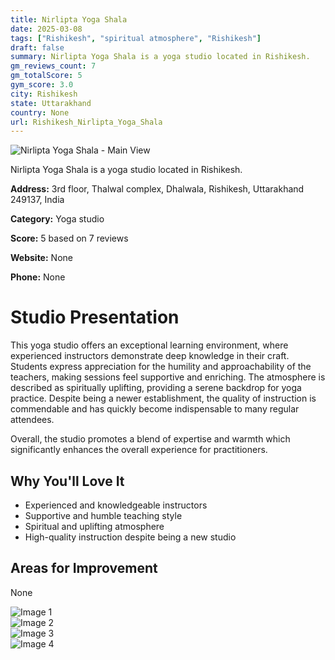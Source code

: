 ```yaml
---
title: Nirlipta Yoga Shala
date: 2025-03-08
tags: ["Rishikesh", "spiritual atmosphere", "Rishikesh"]  
draft: false
summary: Nirlipta Yoga Shala is a yoga studio located in Rishikesh.
gm_reviews_count: 7
gm_totalScore: 5
gym_score: 3.0
city: Rishikesh
state: Uttarakhand
country: None
url: Rishikesh_Nirlipta_Yoga_Shala
---
```


<div className="aspect-[16/9] relative my-8">
  <img 
    src="https://lh5.googleusercontent.com/p/AF1QipOmBuBkqjuejWUXCu5yXd6HEYvG8zP3ahTRoFKj=w1920-h1080-k-no"
    alt="Nirlipta Yoga Shala - Main View"
    className="object-cover absolute inset-0 w-full h-full rounded-lg"
  />
</div>

Nirlipta Yoga Shala is a yoga studio located in Rishikesh.

**Address:** 3rd floor, Thalwal complex, Dhalwala, Rishikesh, Uttarakhand 249137, India

**Category:** Yoga studio

**Score:** 5 based on 7 reviews

**Website:** None

**Phone:** None

# Studio Presentation

This yoga studio offers an exceptional learning environment, where experienced instructors demonstrate deep knowledge in their craft. Students express appreciation for the humility and approachability of the teachers, making sessions feel supportive and enriching. The atmosphere is described as spiritually uplifting, providing a serene backdrop for yoga practice. Despite being a newer establishment, the quality of instruction is commendable and has quickly become indispensable to many regular attendees.

Overall, the studio promotes a blend of expertise and warmth which significantly enhances the overall experience for practitioners.

## Why You'll Love It

- Experienced and knowledgeable instructors
- Supportive and humble teaching style
- Spiritual and uplifting atmosphere
- High-quality instruction despite being a new studio

## Areas for Improvement

None

<div className="grid grid-cols-1 xl:grid-cols-2 gap-4 my-8">
<div className="aspect-[4/3] relative"><img src="https://lh5.googleusercontent.com/p/AF1QipP8vJ3jcZHr6rLqbLh2XjcjisQ6QplEjBGQb3dg=w1920-h1080-k-no" alt="Image 1" className="object-cover absolute inset-0 w-full h-full rounded-lg" /></div>
<div className="aspect-[4/3] relative"><img src="https://lh5.googleusercontent.com/p/AF1QipNCzmWLwTgs2TNq2zz1A5YdazP6on4e-CCz8j0w=w1920-h1080-k-no" alt="Image 2" className="object-cover absolute inset-0 w-full h-full rounded-lg" /></div>
<div className="aspect-[4/3] relative"><img src="https://lh5.googleusercontent.com/p/AF1QipMpwIvAt96kE_hkiysri5W941OvO1x06kLZLuoR=w1920-h1080-k-no" alt="Image 3" className="object-cover absolute inset-0 w-full h-full rounded-lg" /></div>
<div className="aspect-[4/3] relative"><img src="https://streetviewpixels-pa.googleapis.com/v1/thumbnail?panoid=oTEi4N8OilweSb_WzwOAQg&cb_client=maps_sv.tactile.gps&w=203&h=100&yaw=292.44122&pitch=0&thumbfov=100" alt="Image 4" className="object-cover absolute inset-0 w-full h-full rounded-lg" /></div>
</div>